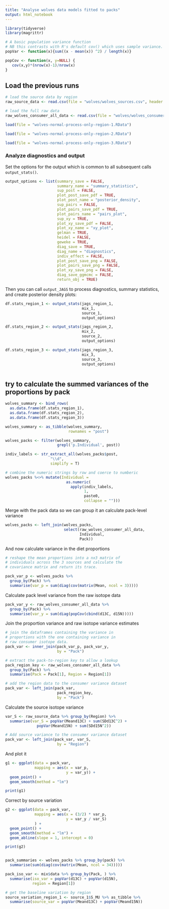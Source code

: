 ```yaml
---
title: "Analyse wolves data models fitted to packs"
output: html_notebook
---
```


```r

library(tidyverse)
library(magrittr)

# A basic population variance function
# NB this contrasts with R's default cov() which uses sample variance.
popVar <- function(x){sum((x - mean(x)) ^2) / length(x)}

popCov <- function(x, y=NULL) {
   cov(x,y)*(nrow(x)-1)/nrow(x)
}

```


## Load the previous runs

```r

# load the source data by region
raw_source_data <- read.csv(file = "wolves/wolves_sources.csv", header = TRUE)

# load the full raw data
raw_wolves_consumer_all_data <- read.csv(file = "wolves/wolves_consumer.csv", header = TRUE)

load(file = "wolves-normal-process-only-region-1.RData")

load(file = "wolves-normal-process-only-region-2.RData")

load(file = "wolves-normal-process-only-region-3.RData")
```


### Analyze diagnostics and output

Set the options for the output which is common to all subsequent calls `output_stats()`.

```r
output_options <- list(summary_save = FALSE,
                       summary_name = "summary_statistics",
                       sup_post = FALSE,
                       plot_post_save_pdf = TRUE,
                       plot_post_name = "posterior_density",
                       sup_pairs = FALSE,
                       plot_pairs_save_pdf = TRUE,
                       plot_pairs_name = "pairs_plot",
                       sup_xy = TRUE,
                       plot_xy_save_pdf = FALSE,
                       plot_xy_name = "xy_plot",
                       gelman = TRUE,
                       heidel = FALSE,
                       geweke = TRUE,
                       diag_save = TRUE,
                       diag_name = "diagnostics",
                       indiv_effect = FALSE,
                       plot_post_save_png = FALSE,
                       plot_pairs_save_png = FALSE,
                       plot_xy_save_png = FALSE,
                       diag_save_ggmcmc = FALSE, 
                       return_obj = TRUE)
```

Then you can call `output_JAGS` to process diagnostics, summary statistics, and create posterior density plots:
```r
df.stats_region_1 <- output_stats(jags_region_1, 
                                  mix_1, 
                                  source_1, 
                                  output_options)

df.stats_region_2 <- output_stats(jags_region_2, 
                                  mix_2, 
                                  source_2, 
                                  output_options)

df.stats_region_3 <- output_stats(jags_region_3, 
                                  mix_3, 
                                  source_3, 
                                  output_options)



```

## try to calculate the summed variances of the proportions by pack

```r

wolves_summary <- bind_rows(
  as.data.frame(df.stats_region_1),
  as.data.frame(df.stats_region_2),
  as.data.frame(df.stats_region_3))

wolves_summary <- as_tibble(wolves_summary,
                            rownames = "post")

wolves_packs <- filter(wolves_summary, 
                       grepl('p.Individual', post))

indiv_labels <- str_extract_all(wolves_packs$post, 
                    "\\d", 
                    simplify = T)

# combine the numeric strings by row and coerce to numberic
wolves_packs %<>% mutate(Individual = 
                           as.numeric(
                             apply(indiv_labels, 
                                   1, 
                                   paste0, 
                                   collapse = ""))) 

```

Merge with the pack data so we can group it an calculate pack-level variance

```r

wolves_packs <- left_join(wolves_packs,
                          select(raw_wolves_consumer_all_data,
                                 Individual, 
                                 Pack))

```

And now calculate variance in the diet proportions

```r

# reshape the mean proportions into a nx3 matrix of 
# individuals across the 3 sources and calculate the 
# covariance matrix and return its trace.

pack_var_p <- wolves_packs %>% 
  group_by(Pack) %>% 
  summarise(var_p = sum(diag(cov(matrix(Mean, ncol = 3)))))

```

Calculate pack level variance from the raw isotope data

```r

pack_var_y <- raw_wolves_consumer_all_data %>% 
  group_by(Pack) %>%
  summarise(var_y = sum(diag(popCov(cbind(d13C, d15N)))))

```

Join the proportion variance and raw isotope variance estimates

```r

# join the dataframes containing the variance in 
# proportions with the one containing variance in 
# raw consumer isotope data. 
pack_var <- inner_join(pack_var_p, pack_var_y, 
                       by = "Pack")

# extract the pack-to-region key to allow a lookup
pack_region_key <- raw_wolves_consumer_all_data %>%
  group_by(Pack) %>%
  summarise(Pack = Pack[1], Region = Region[1])

# add the region data to the consumer variance dataset
pack_var <- left_join(pack_var, 
                       pack_region_key, 
                       by = "Pack")
```

Calculate the source isotope variance

```r

var_S <- raw_source_data %>% group_by(Region) %>% 
  summarise(var_S = popVar(Meand13C) + sum(SDd13C^2) +
              popVar(Meand15N) + sum(SDd15N^2))

# Add source variance to the consumer variance dataset
pack_var <- left_join(pack_var, var_S, 
                       by = "Region")

```


And plot it

```r

g1 <- ggplot(data = pack_var,
             mapping = aes(x = var_p, 
                           y = var_y)) + 
  geom_point() + 
  geom_smooth(method = "lm")

print(g1)

```

Correct by source variation

```r

g2 <- ggplot(data = pack_var,
             mapping = aes(x = (3/2) * var_p,
                           y = var_y / var_S)
             ) + 
  geom_point() + 
  geom_smooth(method = "lm") + 
  geom_abline(slope = 1, intercept = 0)

print(g2)



```





```r

pack_summaries <- wolves_packs %>% group_by(pack) %>% 
  summarise(sum(diag(cov(matrix(Mean, ncol = 34)))))

pack_iso_var <- mix$data %>% group_by(Pack, ) %>% 
  summarise(iso_var = popVar(d13C) + popVar(d15N), 
            region = Region[1])

# get the baseline variation by region
source_variation_region_1 <- source_1$S_MU %>% as_tibble %>%
  summarise(source_var = popVar(Meand13C) + popVar(Meand15N))


```


